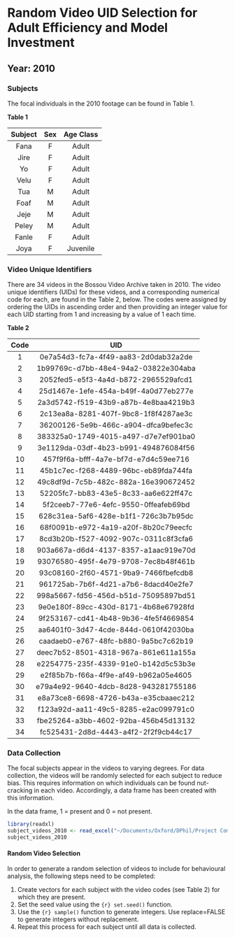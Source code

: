 # Random Video UID Selection for Adult Efficiency and Model Investment

## Year: 2010

### Subjects

The focal individuals in the 2010 footage can be found in Table 1.

**Table 1**

|Subject  | Sex | Age Class |
|:------: |:---:| :--------:|
|Fana     |F    | Adult     |
|Jire     |F    | Adult     |
|Yo       |F    | Adult     |
|Velu     |F    | Adult     |
|Tua      |M    | Adult     |
|Foaf     |M    | Adult     |
|Jeje     |M    | Adult     |
|Peley    |M    | Adult     |
|Fanle    |F    | Adult     |
|Joya     |F    | Juvenile  |

### Video Unique Identifiers
There are 34 videos in the Bossou Video Archive taken in 2010. The video unique identifiers (UIDs) for these videos, and a corresponding numerical code for each, are found in the Table 2, below. The codes were assigned by ordering the UIDs in ascending order and then providing an integer value for each UID starting from 1 and increasing by a value of 1 each time.

**Table 2**

|Code  | UID                                  |
|:---: | :-----------------------------------:|
|1     | 0e7a54d3-fc7a-4f49-aa83-2d0dab32a2de |
|2     | 1b99769c-d7bb-48e4-94a2-03822e304aba |
|3     | 2052fed5-e5f3-4a4d-b872-2965529afcd1 |
|4     | 25d1467e-1efe-454a-b49f-4a0d77eb277e |
|5     | 2a3d5742-f519-43b9-a87b-4e8baa4219b3 |
|6     | 2c13ea8a-8281-407f-9bc8-1f8f4287ae3c |
|7     | 36200126-5e9b-466c-a904-dfca9befec3c |
|8     | 383325a0-1749-4015-a497-d7e7ef901ba0 |
|9     | 3e1129da-03df-4b23-b991-494876084f56 |
|10    | 457f9f6a-bfff-4a7e-bf7d-e7d4c59ee716 |
|11    | 45b1c7ec-f268-4489-96bc-eb89fda744fa |
|12    | 49c8df9d-7c5b-482c-882a-16e390672452 |
|13    | 52205fc7-bb83-43e5-8c33-aa6e622ff47c |
|14    | 5f2ceeb7-77e6-4efc-9550-0ffeafeb69bd |
|15    | 628c31ea-5af6-428e-b1f1-726c3b7b95dc |
|16    | 68f0091b-e972-4a19-a20f-8b20c79eecfc |
|17    | 8cd3b20b-f527-4092-907c-0311c8f3cfa6 |
|18    | 903a667a-d6d4-4137-8357-a1aac919e70d |
|19    | 93076580-495f-4e79-9708-7ec8b48f461b |
|20    | 93c08160-2f60-4571-9ba9-7466fbefcdb8 |
|21    | 961725ab-7b6f-4d21-a7b6-8dacd40e2fe7 |
|22    | 998a5667-fd56-456d-b51d-75095897bd51 |
|23    | 9e0e180f-89cc-430d-8171-4b68e67928fd |
|24    | 9f253167-cd41-4b48-9b36-4fe5f4669854 |
|25    | aa6401f0-3d47-4cde-844d-0610f42030ba |
|26    | caadaeb0-e767-48fc-b880-9a5bc7c62b19 |
|27    | deec7b52-8501-4318-967a-861e611a155a |
|28    | e2254775-235f-4339-91e0-b142d5c53b3e | 
|29    | e2f85b7b-f66a-4f9e-af49-b962a05e4605 |
|30    | e79a4e92-9640-4dcb-8d28-943281755186 |
|31    | e8a73ce8-6698-4726-b43a-e35cbaaec212 |
|32    | f123a92d-aa11-49c5-8285-e2ac099791c0 |
|33    | fbe25264-a3bb-4602-92ba-456b45d13132 |
|34    | fc525431-2d8d-4443-a4f2-2f2f9cb44c17 |

### Data Collection
The focal subjects appear in the videos to varying degrees. For data collection, the videos will be randomly selected for each subject to reduce bias. This requires information on which individuals can be found nut-cracking in each video. Accordingly, a data frame has been created with this information.

In the data frame, 1 = present and 0 = not present.

```r
library(readxl)
subject_videos_2010 <- read_excel("~/Documents/Oxford/DPhil/Project Components/Methods/Data/Subject cracking UIDs by Year.xlsx")
subject_videos_2010
```
#### Random Video Selection
In order to generate a random selection of videos to include for behavioural analysis, the following steps need to be completed:

1. Create vectors for each subject with the video codes (see Table 2) for which they are present.
2. Set the seed value using the ```{r} set.seed()``` function.
3. Use the ```{r} sample()``` function to generate integers. Use replace=FALSE to generate integers without replacement.
4. Repeat this process for each subject until all data is collected.